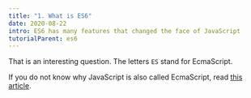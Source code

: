 ```yaml
---
title: "1. What is ES6"
date: 2020-08-22
intro: ES6 has many features that changed the face of JavaScript
tutorialParent: es6
---
```


That is an interesting question. The letters `ES` stand for EcmaScript.

If you do not know why JavaScript is also called EcmaScript, read [this article](https://example.com).
